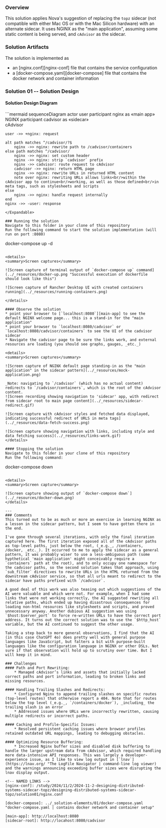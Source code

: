 
### Overview
This solution applies Nova's suggestion of replacing the `topz` sidecar (not compatible with either Mac OS or with the Mac Silicon hardware) with an alternate sidecar. It uses NGINX as the "main application", assuming some static content is being served, and `cAdvisor` as the sidecar.

### Solution Artifacts
The solution is implemented as
- an [nginx.conf][nginx-conf] file that contains the service configuration
- a [docker-compose.yaml][docker-compose] file that contains the docker network and container information

### Solution 01 -- Solution Design
#### Solution Design Diagram
<Expandable expandPrompt="show diagram" collapsePrompt="hide diagram">
```mermaid
sequenceDiagram
    actor user
    participant nginx as «main app»<br/>NGINX
    participant cadvisor as «sidecar»<br/>cAdvisor
    
    user ->> +nginx: request

    alt path matches ^/cadvisor/?$
        nginx ->> nginx: rewrite path to /cadvisor/containers
    else path matches ^/cadvisor/
        nginx ->> nginx: set custom header
        nginx ->> nginx: strip `cadvisor` prefix
        nginx ->> cadvisor: route request to cAdvisor
        cadvisor ->> nginx: return HTML page
        nginx ->> nginx: rewrite URLs in returned HTML content 
        note over nginx: rewriting URLs allows links<br/>within the cAdvisor app to continue<br/>working, as well as those defined<br/>in meta tags, such as stylesheets and scripts
    else 
        nginx ->> nginx: handle request internally
    end
    nginx ->> -user: response
```
</Expandable>

### Running the solution
Navigate to this folder in your clone of this repository
Run the following command to start the solution implementation (will run on port :8080)

```
docker-compose up -d
```

<details>
<summary>Screen captures</summary>

![Screen capture of terminal output of `docker-compose up` command](../_resources/docker-up.png "Successful execution of dockerfile should look like this")

![Screen capture of Rancher Desktop UI with created containers running](../_resources/running-containers.png)

</details>

#### Observe the solution
* point your browser to [`localhost:8080`][main-app] to see the default NGINX welcome page... this is a stand-in for the "main application"
* point your browser to `localhost:8080/cadvisor` or `localhost:8080/cadvisor/containers` to see the UI of the cadvisor sidecar
* Navigate the cadvisor page to be sure the links work, and external resources are loading (you should see graphs, gauges, _etc._)

<details>
<summary>Screen captures</summary>

![Screen capture of NGINX default page standing-in as the "main application" in the sidecar pattern](../_resources/mock-application.png)

_Note: navigating to `/cadvisor` (which has no actual content) redirects to `/cadvisor/containers`, which is the root of the cAdvisor content.
![Screen recording showing navigation to 'sidecar' app, with redirect from sidecar root to main page content](../_resources/sidecar-redirect.gif)

![Screen capture with cAdvisor styles and fetched data displayed, indicating successful redirect of URLS in meta tags](../_resources/data-fetch-success.png)

![Screen capture showing navigation with links, including style and data fetching success](../_resources/links-work.gif)
</details>

#### Stopping the solution
Navigate to this folder in your clone of this repository
Run the following command:
```
docker-compose down
```

<details>
<summary>Screen capture</summary>

![Screen capture showing output of `docker-compose down`](../_resources/docker-down.png)
</details>

---
### Comments
This turned out to be as much or more an exercise in learning NGINX as a lesson in the sidecar pattern, but I seem to have gotten there in the end.

I've gone through several iterations, with only the final iteration captured here. The first iteration exposed all of the cAdvisor paths as top-level paths, just below the root, (_e.g._, /containers, /docker, _etc._). It occurred to me to apply the sidecar as a general pattern, it was probably wiser to use a less-ambiguous path (some hypthetical 'main application' might conceivably require a `containers` path at the root), and to only occupy one namespace for the cadvisor paths, so the second solution takes that approach, using `sub_filter` directives to rewrite URLs in the HTML returned from the downstream cAdvisor service, so that all urls meant to redirect to the sidecar have paths prefixed with `/cadvisor`.

A good deal of this work was also teasing out which suggestions of the AI were valuable and which were not. For example, when I had some links that were not working correctly, the AI suggested rewriting all relative paths, which ended up having disastrous consequences for loading non-html resources like stylesheets and scripts, and proved unnecessary anyway. Another dubious AI suggestion was using `$host:$server_port` to force re-written URLs to have the correct port address. It turns out the correct solution was to use the `$http_host` variable, but the AI continued to suggest the other usage.

Taking a step back to more general observations, I find that the AI (in this case ChatGPT 4o) does pretty well with general purpose languages like JavaScript, but falters a bit with purpose-built languages like the configuration language in NGINX or other DSLs. Not sure if that observation will hold up to scrutiny over time. But I will keep it in mind.

### Challenges
#### Path and Port Rewriting:
    * Managed cAdvisor’s links and assets that initially lacked correct paths and port information, leading to broken links and missing resources.

#### Handling Trailing Slashes and Redirects:
    * Configured Nginx to append trailing slashes on specific routes (top-level routes) that otherwise report a 404. Note that for routes below the top level (_e.g._, `/containers/docker`), _including_ the trailing slash is an error
    * Addressed issues where URLs were incorrectly rewritten, causing multiple redirects or incorrect paths.

#### Caching and Profile-Specific Issues:
    * Resolved persistent caching issues where browser profiles retained outdated URL mappings, leading to debugging obstacles.

#### Optimizing Resource Buffering:
    * Increased Nginx buffer sizes and disabled disk buffering to handle the larger upstream data from cAdvisor, which required handling more data-intensive API responses. This was largely a developer-experience issue, as I like to view log output in [`lnav`](https://lnav.org/ "The LogFile Navigator | command-line log viewer) and the warnings announcing exceeding buffer sizes were disrupting the lnav display output.

<!-- NAMED LINKS -->
[nginx-conf]: /study/2024/11/2/2024-11-2-designing-distributed-systems-sidecar-topz/designing-distributed-systems-sidecar-topz/solution01/nginx.conf

[docker-compose]: ../_solution-elements/01/docker-compose.yaml "docker-compose.yaml | contains docker network and container setup"

[main-app]: http://localhost:8080
[sidecar-root]: http://locahost:8080/cadvisor
